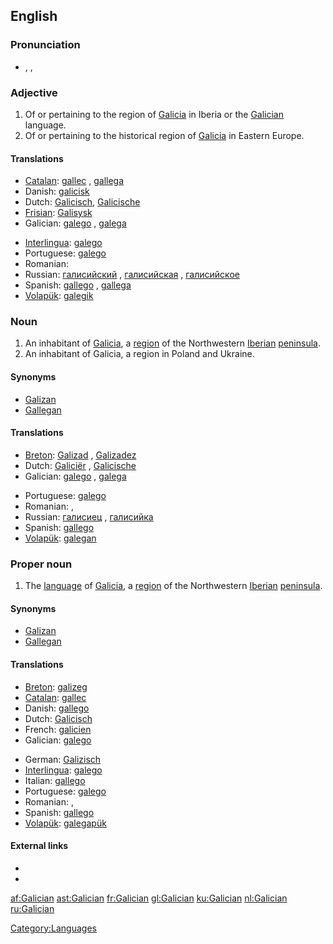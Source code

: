 {{interwiktionary|code=gl}}
==English==
{{wikipedia}}

===Pronunciation===
* {{enPR|gə-lĭsh'ən}}, {{IPA|/gəˈlɪʃən/}}, {{SAMPA|/g@"lIS@n/}}

===Adjective===
{{en-adj}}

# Of or pertaining to the region of [[Galicia]] in Iberia or the [[#Proper noun|Galician]] language.
# Of or pertaining to the historical region of [[Galicia]] in Eastern Europe.

====Translations====
{{trans-top|pertaining to Galicia or Galician}}
* [[Catalan]]: [[gallec]] {{m}}, [[gallega]] {{f}}
* Danish: [[galicisk]]
* Dutch: [[Galicisch]], [[Galicische]]
* [[Frisian]]: [[Galisysk]]
* Galician: [[galego]] {{m}}, [[galega]] {{f}}
{{trans-mid}}
* [[Interlingua]]: [[galego]]
* Portuguese: [[galego]]
* Romanian: {{t|ro|galician}}
* Russian: [[галисийский]] {{m}}, [[галисийская]] {{f}}, [[галисийское]] {{n}}
* Spanish: [[gallego]] {{m}}, [[gallega]] {{f}}
* [[Volapük]]: [[galegik]]
{{trans-bottom}}

===Noun===
{{en-noun}}

# An inhabitant of [[Galicia]], a [[region]] of the Northwestern [[Iberian peninsula|Iberian]] [[peninsula]].
# An inhabitant of Galicia, a region in Poland and Ukraine.

====Synonyms====
* [[Galizan]]
* [[Gallegan]]

====Translations====
{{trans-top|person(s)}}
* [[Breton]]: [[Galizad]] {{m}}, [[Galizadez]] {{f}}
* Dutch: [[Galiciër]] {{m}}, [[Galicische]] {{f}}
* Galician: [[galego]] {{m}}, [[galega]] {{f}}
{{trans-mid}}
* Portuguese: [[galego]]
* Romanian: {{t|ro|galician|m}}, {{t|ro|galiciană|f}}
* Russian: [[галисиец]] {{m}}, [[галисийка]] {{f}}
* Spanish: [[gallego]]
* [[Volapük]]: [[galegan]]
{{trans-bottom}}

===Proper noun===
{{en-proper-noun}}

# The [[language]] of [[Galicia]], a [[region]] of the Northwestern [[Iberian peninsula|Iberian]] [[peninsula]].

====Synonyms====
* [[Galizan]]
* [[Gallegan]]

====Translations====
{{trans-top|language}}
* [[Breton]]: [[galizeg]] {{m}}
* [[Catalan]]: [[gallec]] {{m}}
* Danish: [[gallego]]
* Dutch: [[Galicisch]] {{n}}
* French: [[galicien]]
* Galician: [[galego]]
{{trans-mid}}
* German: [[Galizisch]] {{n}}
* [[Interlingua]]: [[galego]]
* Italian: [[gallego]]
* Portuguese: [[galego]]
* Romanian: {{t|ro|limba galiciană|f}}, {{t|ro|galiciană|f}}
* Spanish: [[gallego]]
* [[Volapük]]: [[galegapük]]
{{trans-bottom}}

====External links====
* {{ethnologue|code=glg}}
* {{websters-online}}

[[Category:Languages]]

[[af:Galician]]
[[ast:Galician]]
[[fr:Galician]]
[[gl:Galician]]
[[ku:Galician]]
[[nl:Galician]]
[[ru:Galician]]